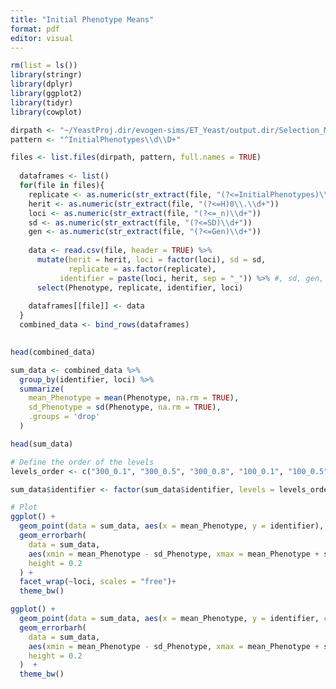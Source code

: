 ```yaml
---
title: "Initial Phenotype Means"
format: pdf
editor: visual
---
```


```r
rm(list = ls())
library(stringr)
library(dplyr)
library(ggplot2)
library(tidyr)
library(cowplot)
```

```r

dirpath <- "~/YeastProj.dir/evogen-sims/ET_Yeast/output.dir/Selection_Models/WF.dir/LinFS.dir/"
pattern <- "^InitialPhenotypes\\d\\D+"

files <- list.files(dirpath, pattern, full.names = TRUE)
  
  dataframes <- list()
  for(file in files){
    replicate <- as.numeric(str_extract(file, "(?<=InitialPhenotypes)\\d+"))
    herit <- as.numeric(str_extract(file, "(?<=H)0\\.\\d+"))
    loci <- as.numeric(str_extract(file, "(?<=_n)\\d+"))
    sd <- as.numeric(str_extract(file, "(?<=SD)\\d+"))
    gen <- as.numeric(str_extract(file, "(?<=Gen)\\d+"))
    
    data <- read.csv(file, header = TRUE) %>% 
      mutate(herit = herit, loci = factor(loci), sd = sd,
             replicate = as.factor(replicate),
           identifier = paste(loci, herit, sep = "_")) %>% #, sd, gen, 
      select(Phenotype, replicate, identifier, loci)
    
    dataframes[[file]] <- data
  }
  combined_data <- bind_rows(dataframes) 
  

```

```r
head(combined_data)
```

```r
sum_data <- combined_data %>%
  group_by(identifier, loci) %>%
  summarize(
    mean_Phenotype = mean(Phenotype, na.rm = TRUE),
    sd_Phenotype = sd(Phenotype, na.rm = TRUE),
    .groups = 'drop'
  )

```

```r
head(sum_data)
```

```r
# Define the order of the levels
levels_order <- c("300_0.1", "300_0.5", "300_0.8", "100_0.1", "100_0.5", "100_0.8", "70_0.1", "70_0.5", "70_0.8", "10_0.1", "10_0.5", "10_0.8", "1_0.1", "1_0.5", "1_0.8")

sum_data$identifier <- factor(sum_data$identifier, levels = levels_order)

# Plot
ggplot() +
  geom_point(data = sum_data, aes(x = mean_Phenotype, y = identifier), size = 5) +
  geom_errorbarh(
    data = sum_data,
    aes(xmin = mean_Phenotype - sd_Phenotype, xmax = mean_Phenotype + sd_Phenotype, y = identifier),
    height = 0.2
  ) +
  facet_wrap(~loci, scales = "free")+
  theme_bw()

```

```r
ggplot() +
  geom_point(data = sum_data, aes(x = mean_Phenotype, y = identifier, color = loci), size = 5)+
  geom_errorbarh(
    data = sum_data,
    aes(xmin = mean_Phenotype - sd_Phenotype, xmax = mean_Phenotype + sd_Phenotype, y = identifier, color = loci),
    height = 0.2
  )  +
  theme_bw()
```
